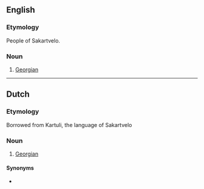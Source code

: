 ==English==

===Etymology===
People of Sakartvelo.

===Noun===
{{en-noun|?}}

# [[Georgian]]

----

==Dutch==

===Etymology===
Borrowed from Kartuli, the language of Sakartvelo

===Noun===
{{nl-noun|m|-'s|Kartvelietje}}

# [[Georgian]]

====Synonyms====
* {{l|nl|Georgiër}}